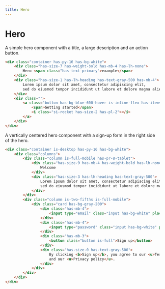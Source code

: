 ```yaml
---
title: Hero
---
```


# Hero

A simple hero component with a title, a large description and an action button.

```html live=true
<div class="container has-py-16 has-bg-white">
    <div class="has-size-7 has-weight-bold has-mb-4 has-lh-none">
        Hero <span class="has-text-primary">example</span>
    </div>
    <div class="has-size-1 has-lh-heading has-text-gray-500 has-mb-4">
        Lorem ipsum dolor sit amet, consectetur adipiscing elit, 
        sed do eiusmod tempor incididunt ut labore et dolore magna aliqua. 
    </div>
    <div class="">
        <a class="button has-bg-blue-600-hover is-inline-flex has-items-center">
            <span>Getting started</span>
            <i class="si-rocket has-size-2 has-pl-2"></i>
        </a>
    </div>
</div>
```

A vertically centered hero component with a sign-up form in the right side of the hero.

```html live=true
<div class="container is-desktop has-py-16 has-bg-white">
    <div class="columns">
        <div class="column is-full-mobile has-pr-8-tablet">
            <div class="has-size-9 has-mb-4 has-weight-bold has-lh-none">
                Welcome
            </div>
            <div class="has-size-3 has-lh-heading has-text-gray-500">
                Lorem ipsum dolor sit amet, consectetur adipiscing elit, 
                sed do eiusmod tempor incididunt ut labore et dolore magna aliqua. 
            </div>
        </div>
        <div class="column is-two-fifths is-full-mobile">
            <div class="card has-bg-gray-200">
                <div class="has-mb-4">
                    <input type="email" class="input has-bg-white" placeholder="Email address" />
                </div>
                <div class="has-mb-4">
                    <input type="password" class="input has-bg-white" placeholder="Password" />
                </div>
                <div class="has-mb-3">
                    <button class="button is-full">Sign up</button>
                </div>
                <div class="has-size-0 has-text-gray-500">
                    By clicking <b>Sign up</b>, you agree to our <u>Terms of use</u> 
                    and our <u>Privacy policy</u>.
                </div>
            </div>
        </div>
    </div>
</div>
```
